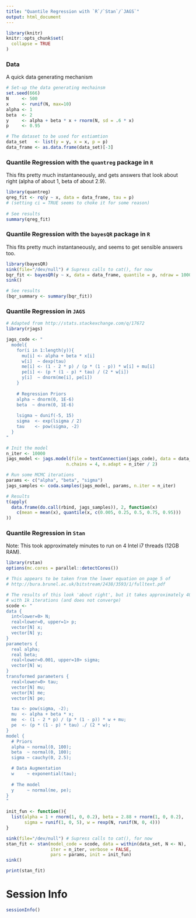 ```yaml
---
title: "Quantile Regression with `R`/`Stan`/`JAGS`"
output: html_document
---
```


```r
library(knitr)
knitr::opts_chunk$set(
  collapse = TRUE
)
```



### Data
A quick data generating mechanism
```r
# Set-up the data generating mechainsm
set.seed(666)
N     <- 500
x     <- runif(N, max=10)
alpha <- 1
beta  <- 2
y     <- alpha + beta * x + rnorm(N, sd = .6 * x)
p     <- 0.95

# The dataset to be used for estiamtion
data_set   <- list(y = y, x = x, p = p)
data_frame <- as.data.frame(data_set)[-3]

```


### Quantile Regression with the `quantreg` package in `R`
This fits pretty much instantaneously, and gets answers that look about right (alpha of about 1, beta of about 2.9).
```r
library(quantreg)
qreg_fit <- rq(y ~ x, data = data_frame, tau = p)
# (setting ci = TRUE seems to choke it for some reason)
 
# See results
summary(qreg_fit)
```


### Quantile Regression with the `bayesQR` package in `R`
This fits pretty much instantaneously, and seems to get sensible answers too.
```r
library(bayesQR)
sink(file="/dev/null") # Supress calls to cat(), for now
bqr_fit <- bayesQR(y ~ x, data = data_frame, quantile = p, ndraw = 10000)
sink()

# See results
(bqr_summary <- summary(bqr_fit))
```


### Quantile Regression in `JAGS`

```r
# Adapted from http://stats.stackexchange.com/q/17672
library(rjags)

jags_code <- "
  model{
    for(i in 1:length(y)){
      mu[i] <- alpha + beta * x[i]
      w[i]  ~ dexp(tau)
      me[i] <- (1 - 2 * p) / (p * (1 - p)) * w[i] + mu[i]
      pe[i] <- (p * (1 - p) * tau) / (2 * w[i])
      y[i]  ~ dnorm(me[i], pe[i])
    }
    
    # Regression Priors
    alpha ~ dnorm(0, 1E-6)
    beta  ~ dnorm(0, 1E-6)
    
    lsigma ~ dunif(-5, 15)
    sigma  <- exp(lsigma / 2)
    tau    <- pow(sigma, -2)
  }
"

# Init the model
n_iter <- 10000
jags_model <- jags.model(file = textConnection(jags_code), data = data_set, 
                       n.chains = 4, n.adapt = n_iter / 2)

# Run some MCMC iterations
params <- c("alpha", "beta", "sigma")
jags_samples <- coda.samples(jags_model, params, n.iter = n_iter)

# Results
t(apply(
  data.frame(do.call(rbind, jags_samples)), 2, function(x)
    c(mean = mean(x), quantile(x, c(0.005, 0.25, 0.5, 0.75, 0.95)))
))


```


### Quantile Regression in `Stan`

Note: This took approximately minutes to run on 4 Intel i7 threads (12GB RAM).

```r
library(rstan)
options(mc.cores = parallel::detectCores())

# This appears to be taken from the lower equation on page 5 of 
# http://bura.brunel.ac.uk/bitstream/2438/3593/1/fulltext.pdf

# The results of this look 'about right', but it takes approximately 40 minutes 
# with 1k iterations (and does not converge)
scode <- "
data {
  int<lower=0> N;
  real<lower=0, upper=1> p;
  vector[N] x;
  vector[N] y;
}
parameters {
  real alpha;
  real beta;
  real<lower=0.001, upper=10> sigma;
  vector[N] w;
}
transformed parameters {
  real<lower=0> tau;
  vector[N] mu;
  vector[N] me;
  vector[N] pe;

  tau <- pow(sigma, -2);
  mu  <- alpha + beta * x;
  me  <- (1 - 2 * p) / (p * (1 - p)) * w + mu;
  pe  <- (p * (1 - p) * tau) ./ (2 * w);
}
model {
  # Priors
  alpha ~ normal(0, 100);
  beta  ~ normal(0, 100);
  sigma ~ cauchy(0, 2.5);

  # Data Augmentation
  w     ~ exponential(tau);
  
  # The model
  y     ~ normal(me, pe);
}
"

init_fun <- function(){
  list(alpha = 1 + rnorm(1, 0, 0.2), beta = 2.88 + rnorm(1, 0, 0.2), 
       sigma = runif(1, 0, 5), w = rexp(N, runif(N, 0, 4)))
}

sink(file="/dev/null") # Supress calls to cat(), for now
stan_fit <- stan(model_code = scode, data = within(data_set, N <- N), 
                 iter = n_iter, verbose = FALSE, 
                 pars = params, init = init_fun)
sink()

print(stan_fit)

```


# Session Info
```r
sessionInfo()
```

